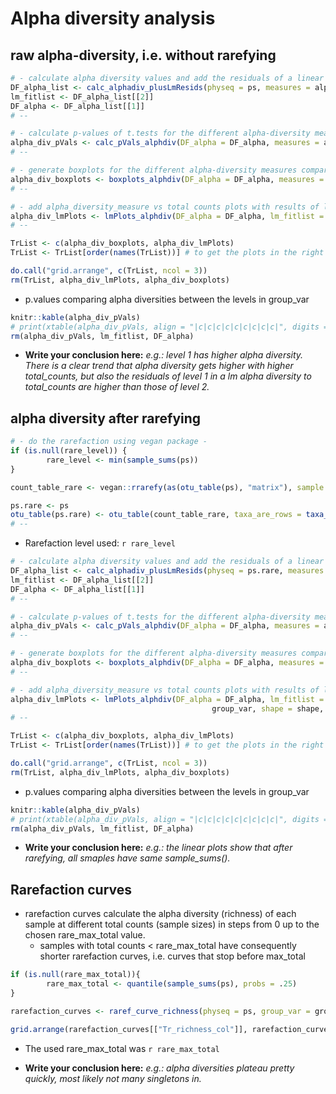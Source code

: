 # Alpha diversity analysis 



## raw **alpha-diversity**, i.e. without rarefying


```r
# - calculate alpha diversity values and add the residuals of a linear fit: alpha-diversity to total_counts, since those fits are often significant -
DF_alpha_list <- calc_alphadiv_plusLmResids(physeq = ps, measures = alpha_div_measures)
lm_fitlist <- DF_alpha_list[[2]]
DF_alpha <- DF_alpha_list[[1]]
# --

# - calculate p-values of t.tests for the different alpha-diversity measures comparing the levels in group_var - 
alpha_div_pVals <- calc_pVals_alphdiv(DF_alpha = DF_alpha, measures = alpha_div_measures, group = group_var, test = "t.test")
# -- 

# - generate boxplots for the different alpha-diversity measures comparing the levels in group_var - 
alpha_div_boxplots <- boxplots_alphdiv(DF_alpha = DF_alpha, measures = alpha_div_measures, group = group_var, shape = shape, color_levels = color_levels, test = "t.test", hide.ns = FALSE)
# --

# - add alpha_diversity_measure vs total counts plots with results of linear fit in title -
alpha_div_lmPlots <- lmPlots_alphdiv(DF_alpha = DF_alpha, lm_fitlist = lm_fitlist, measures = alpha_div_measures, group = group_var, shape = shape, color_levels = color_levels, test = "t.test")
# --

TrList <- c(alpha_div_boxplots, alpha_div_lmPlots)
TrList <- TrList[order(names(TrList))] # to get the plots in the right order
```


```r
do.call("grid.arrange", c(TrList, ncol = 3))
rm(TrList, alpha_div_lmPlots, alpha_div_boxplots)
```

- p.values comparing alpha diversities between the levels in group_var

```r
knitr::kable(alpha_div_pVals)
# print(xtable(alpha_div_pVals, align = "|c|c|c|c|c|c|c|c|c|", digits = 5), include.rownames = FALSE)
rm(alpha_div_pVals, lm_fitlist, DF_alpha)
```

- **Write your conclusion here:** *e.g.: level 1 has higher alpha diversity. There is a clear trend that alpha diversity gets higher with higher total_counts, but also the residuals of level 1 in a lm alpha diversity to total_counts are higher than those of level 2.*




## alpha diversity after **rarefying**


```r
# - do the rarefaction using vegan package -
if (is.null(rare_level)) {
        rare_level <- min(sample_sums(ps))
}

count_table_rare <- vegan::rrarefy(as(otu_table(ps), "matrix"), sample = rare_level)

ps.rare <- ps
otu_table(ps.rare) <- otu_table(count_table_rare, taxa_are_rows = taxa_are_rows(ps))
# --
```

- Rarefaction level used: `r rare_level`



```r
# - calculate alpha diversity values and add the residuals of a linear fit: alpha-diversity to total_counts, since those fits are often highly significant -
DF_alpha_list <- calc_alphadiv_plusLmResids(physeq = ps.rare, measures = alpha_div_measures)
lm_fitlist <- DF_alpha_list[[2]]
DF_alpha <- DF_alpha_list[[1]]
# --

# - calculate p-values of t.tests for the different alpha-diversity measures comparing the levels in group_var - 
alpha_div_pVals <- calc_pVals_alphdiv(DF_alpha = DF_alpha, measures = alpha_div_measures, group = group_var, test = "t.test")
# -- 

# - generate boxplots for the different alpha-diversity measures comparing the levels in group_var - 
alpha_div_boxplots <- boxplots_alphdiv(DF_alpha = DF_alpha, measures = alpha_div_measures, group = group_var, shape = shape, color_levels = color_levels, test = "t.test", hide.ns = FALSE)
# --

# - add alpha_diversity_measure vs total counts plots with results of linear fit in title -
alpha_div_lmPlots <- lmPlots_alphdiv(DF_alpha = DF_alpha, lm_fitlist = lm_fitlist, measures = alpha_div_measures, group = 
                                             group_var, shape = shape, color_levels = color_levels, test = "t.test")
# --

TrList <- c(alpha_div_boxplots, alpha_div_lmPlots)
TrList <- TrList[order(names(TrList))] # to get the plots in the right order

```


```r
do.call("grid.arrange", c(TrList, ncol = 3))
rm(TrList, alpha_div_lmPlots, alpha_div_boxplots)
```

- p.values comparing alpha diversities between the levels in group_var

```r
knitr::kable(alpha_div_pVals)
# print(xtable(alpha_div_pVals, align = "|c|c|c|c|c|c|c|c|c|", digits = 5), include.rownames = FALSE)
rm(alpha_div_pVals, lm_fitlist, DF_alpha)
```

- **Write your conclusion here:** *e.g.: the linear plots show that after rarefying, all smaples have same sample_sums().*



## Rarefaction curves

- rarefaction curves calculate the alpha diversity (richness) of each sample at different total counts (sample sizes) in steps from 0 up to the chosen rare_max_total value.
    - samples with total counts < rare_max_total have consequently shorter rarefaction curves, i.e. curves that stop before max_total

```r
if (is.null(rare_max_total)){
        rare_max_total <- quantile(sample_sums(ps), probs = .25)
}

rarefaction_curves <- raref_curve_richness(physeq = ps, group_var = group_var, max_total = rare_max_total, step_size = step_size, color_levels = color_levels, seed = seed)
```



```r
grid.arrange(rarefaction_curves[["Tr_richness_col"]], rarefaction_curves[["Tr_richness_group"]], rarefaction_curves[["Tr_richness_grad"]], ncol = 1)
```

- The used rare_max_total was `r rare_max_total`

- **Write your conclusion here:** *e.g.: alpha diversities plateau pretty quickly, most likely not many singletons in.*





